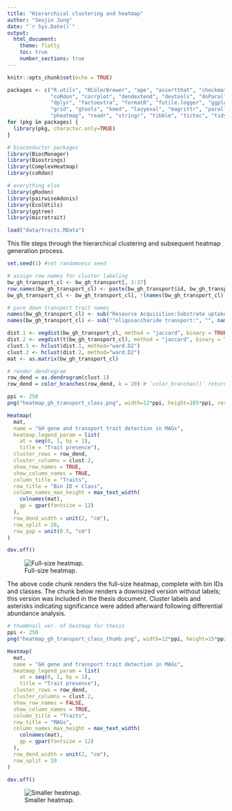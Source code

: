 ```yaml
---
title: "Hierarchical clustering and heatmap"
author: "Seojin Jung"
date: "`r Sys.Date()`"
output:
  html_document:
    theme: flatly
    toc: true
    number_sections: true
---
```


```r
knitr::opts_chunk$set(echo = TRUE)
```

```r
packages <- c("R.utils", "RColorBrewer", "ape", "assertthat", "checkmate",
              "coRdon", "corrplot", "dendextend", "devtools", "doParallel", 
              "dplyr", "factoextra", "formatR", "futile.logger", "ggplot2", 
              "grid", "gtools", "kmed", "lazyeval", "magrittr", "parallel", 
              "pheatmap", "readr", "stringr", "tibble", "tictoc", "tidyr", "vegan")
for (pkg in packages) {
  library(pkg, character.only=TRUE)
}

# bioconductor packages
library(BiocManager)
library(Biostrings)
library(ComplexHeatmap)
library(coRdon)

# everything else
library(gRodon)
library(pairwiseAdonis)
library(EcolUtils)
library(ggtree)
library(microtrait)
```

```r
load("data/traits.RData")
```

This file steps through the hierarchical clustering and subsequent heatmap generation process.

```r
set.seed(1) #set randomness seed

# assign row names for cluster labeling
bw_gh_transport_cl <- bw_gh_transport[, 1:37]
row.names(bw_gh_transport_cl) <- paste(bw_gh_transport$id, bw_gh_transport$Class, sep = ": ")
bw_gh_transport_cl <- bw_gh_transport_cl[, !(names(bw_gh_transport_cl) %in% c('id', 'Class'))]

# pare down transport trait names 
names(bw_gh_transport_cl) <- sub("Resource Acquisition:Substrate uptake:carbohydrate transport:", "", names(bw_gh_transport_cl))
names(bw_gh_transport_cl) <- sub("^oligosaccharide transport:", "", names(bw_gh_transport_cl))

dist.1 <- vegdist(bw_gh_transport_cl, method = "jaccard", binary = TRUE)
dist.2 <- vegdist(t(bw_gh_transport_cl), method = "jaccard", binary = TRUE)
clust.1 <- hclust(dist.1, method="ward.D2")
clust.2 <- hclust(dist.2, method="ward.D2")
mat <- as.matrix(bw_gh_transport_cl)

# render dendrogram
row_dend = as.dendrogram(clust.1)
row_dend = color_branches(row_dend, k = 20) # `color_branches()` returns a dendrogram object
```

```r
ppi <- 250
png("heatmap_gh_transport_class.png", width=12*ppi, height=105*ppi, res=ppi)

Heatmap(
  mat,
  name = "GH gene and transport trait detection in MAGs",
  heatmap_legend_param = list(
    at = seq(0, 1, by = 1),
    title = "Trait presence"),
  cluster_rows = row_dend,
  cluster_columns = clust.2,
  show_row_names = TRUE,
  show_column_names = TRUE,
  column_title = "Traits",
  row_title = "Bin ID + Class",
  column_names_max_height = max_text_width(
    colnames(mat), 
    gp = gpar(fontsize = 12)
  ),
  row_dend_width = unit(2, "cm"),
  row_split = 20,
  row_gap = unit(0.5, "cm")
)

dev.off()
```

![Full-size heatmap.](images/heatmap_gh_transport_class.png)

The above code chunk renders the full-size heatmap, complete with bin IDs and classes. The chunk below renders a downsized version without labels; this version was included in the thesis document. Cluster labels and asterisks indicating significance were added afterward following differential abundance analysis.

```r
# thumbnail ver. of heatmap for thesis
ppi <- 250
png("heatmap_gh_transport_class_thumb.png", width=12*ppi, height=15*ppi, res=ppi)

Heatmap(
  mat,
  name = "GH gene and transport trait detection in MAGs",
  heatmap_legend_param = list(
    at = seq(0, 1, by = 1),
    title = "Trait presence"),
  cluster_rows = row_dend,
  cluster_columns = clust.2,
  show_row_names = FALSE,
  show_column_names = TRUE,
  column_title = "Traits",
  row_title = "MAGs",
  column_names_max_height = max_text_width(
    colnames(mat), 
    gp = gpar(fontsize = 12)
  ),
  row_dend_width = unit(2, "cm"),
  row_split = 20
)

dev.off()
```

![Smaller heatmap.](images/heatmap_thumb.png)